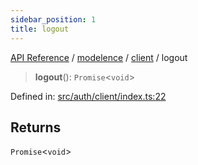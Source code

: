 ```yaml
---
sidebar_position: 1
title: logout
---
```


[API Reference](/api-reference/modelence/client/functions/../../../index) / [modelence](/api-reference/modelence/client/functions/../../index) / [client](/api-reference/modelence/client/functions/../index) / logout

> **logout**(): `Promise`\<`void`\>

Defined in: [src/auth/client/index.ts:22](https://github.com/modelence/modelence/blob/9a1448a67399f1879b3cc47a50d0f527554a4644/packages/modelence/src/auth/client/index.ts#L22)

## Returns

`Promise`\<`void`\>
